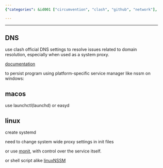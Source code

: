 ```yaml
---
{"categories": &id001 ["circumvention", "clash", "github", "network"], "category": "Clash, GitHub, Fastgithub, DNS settings, macOS, Linux, monit, shell scripts", "date": "2022-07-27 16:45:37", "description": "This article provides detailed instructions on how to route GitHub-related domains through Fastgithub using Clash and configuring DNS settings. It covers various system-specific methods, including launchctl for macOS and systemd for Linux, as well as alternative options like monit and shell scripts.", "tags": *id001, "title": "Clash Route Only Github Related Domains To Fastgithub"}

---
```


------

## DNS

use clash official DNS settings to resolve issues related to domain resolution, especially when used as a system proxy.

[documentation](https://github.com/Dreamacro/clash/wiki/configuration#dns)

to persist program using platform-specific service manager like nssm on windows:

## macos

use launchctl(launchd) or easyd

## linux

create systemd

need to change system wide proxy settings in init files

or use [monit](https://mmonit.com/monit/documentation/monit.html), with control over the service itself.

or shell script alike [linuxNSSM](https://github.com/guolisongIsesol/linuxNssm)


